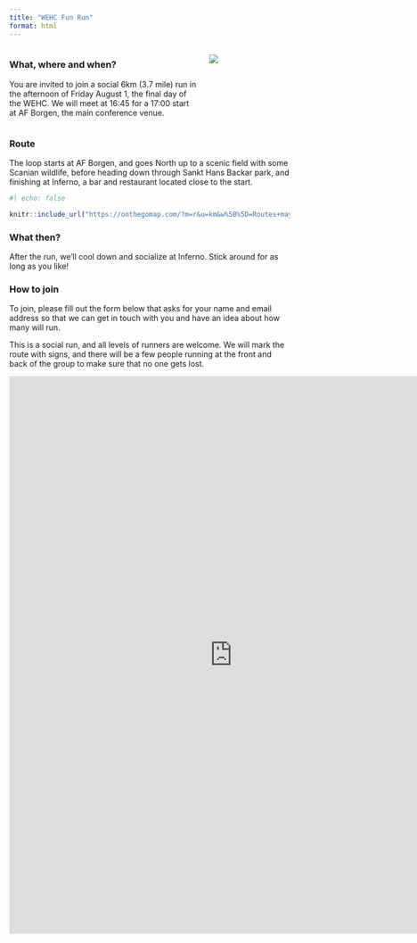 ```yaml
---
title: "WEHC Fun Run"
format: html
---
```



:::: {.columns}
::: {.column width="70%"}

### What, where and when?

You are invited to join a social 6km (3.7 mile) run in the afternoon of Friday August 1, the final day of the WEHC. We will meet at 16:45 for a 17:00 start at AF Borgen, the main conference venue.

:::

::: {.column width="30%"}

![](runner.png)

:::

::::


### Route

The loop starts at AF Borgen, and goes North up to a scenic field with some Scanian wildlife, before heading down through Sankt Hans Backar park, and finishing at Inferno, a bar and restaurant located close to the start.

```r
#| echo: false

knitr::include_url("https://onthegomap.com/?m=r&u=km&w%5B%5D=Routes+may+not+be+suitable+for+public+use.&c%5B%5D=Route+data+%C2%A92025+On+The+Go+Map%2C+OpenStreetMap+Contributors&d=6000&f=04fcaea033&n=1&dm=1&context=share&r2=iz~pAWZnm2En1A9Y1Z1577N1P4X18HA3C2EFD9311n13D210985CPa1l123C1g19612301k10q280Bo3Ca3Ai24s12q22K2E2C2C0A2O14069s1B60W15G3e1b1s1d1W1b1KLMRk2~2IJG52345CN6J87A222KDI9EFE0o8d9QHA580e1TMHID_1j1W2f1y1b13HE7AF2A19gBj8C6A2E9E9G9ADu1b1q2X2a3n1e3Tc15w11K0m24e30A2664QE3O9C3673L4M40Q6IK6P8FW2a2QAc27g5h1W2B8464Uw1q1s2a2i4o1m3EOQY1AX15Na2v2s3f3m1f1MJLKg2g5Y2u44A26x2y35Ib1e173NOHAN0b2L716u22g3D0X21J9TBNj2n1b3d1b259r1d2b1VD3NBp3Fh2h1PFR7R8n1e3DGLSx1a1b2w1l1i10201j1t1b2p2f1t1NX1Nj1Pz37f1Jb3Jb3L4R6NAB4v2s1t1m1n1g1JCZ1S54D6Me3E_24k2F24k110202y23k2Z1i97y1DW94eC0OF1515e29W2t2d1TDTBRBJ9~1R4HF7L91K7111D5r2d1F7F5z2d1J7F5f2X1F5J7t1PPBPBH7RDh1H51H5N8Dh2Hr2Lz212599j1Fd11D9P1396D95FBGB4X1e1X3s35JVc1r1e1d1c1F4V650r1C5A30N291B0P3J1p21r11h23Z39n3B0Cb13j13j100214520K")
```

### What then?

After the run, we'll cool down and socialize at Inferno. Stick around for as long as you like!

### How to join

To join, please fill out the form below that asks for your name and email address so that we can get in touch with you and have an idea about how many will run. 

This is a social run, and all levels of runners are welcome. We will mark the route with signs, and there will be a few people running at the front and back of the group to make sure that no one gets lost. 

<iframe src="https://docs.google.com/forms/d/e/1FAIpQLSecQ0ZsTJzPOKtmsfn1QZr5M5kYpgysQ18dcec0K58ysuNbVA/viewform?usp=dialog" width="800" height="1000" frameborder="0" marginheight="0" marginwidth="0">

Loading...

</iframe>